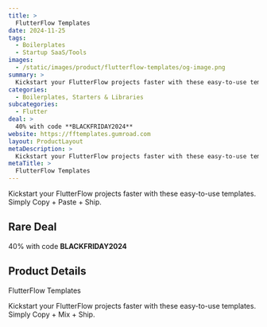 ```yaml
---
title: >
  FlutterFlow Templates
date: 2024-11-25
tags:
  - Boilerplates
  - Startup SaaS/Tools
images:
  - /static/images/product/flutterflow-templates/og-image.png
summary: >
  Kickstart your FlutterFlow projects faster with these easy-to-use templates. Simply Copy + Paste + Ship.
categories:
  - Boilerplates, Starters & Libraries
subcategories:
  - Flutter
deal: >
  40% with code **BLACKFRIDAY2024**
website: https://fftemplates.gumroad.com
layout: ProductLayout
metaDescription: >
  Kickstart your FlutterFlow projects faster with these easy-to-use templates. Simply Copy + Mix + Ship.
metaTitle: >
  FlutterFlow Templates
---
```

Kickstart your FlutterFlow projects faster with these easy-to-use templates. Simply Copy + Paste + Ship.

## Rare Deal

40% with code **BLACKFRIDAY2024**

## Product Details
FlutterFlow Templates

Kickstart your FlutterFlow projects faster with these easy-to-use templates. Simply Copy + Mix + Ship.
